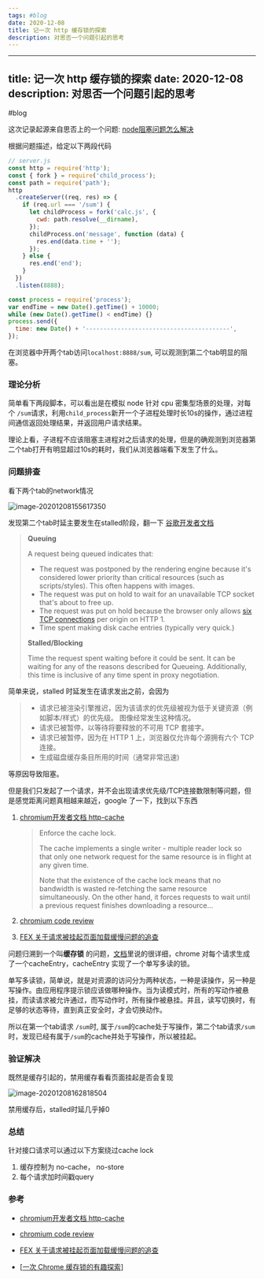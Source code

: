 ```yaml
---
tags: #blog
date: 2020-12-08
title: 记一次 http 缓存锁的探索
description: 对思否一个问题引起的思考
---
```


---
title: 记一次 http 缓存锁的探索
date: 2020-12-08
description: 对思否一个问题引起的思考
---

#blog

这次记录起源来自思否上的一个问题: [node阻塞问题怎么解决](https://segmentfault.com/q/1010000038403087)

根据问题描述，给定以下两段代码

```js
// server.js
const http = require('http');
const { fork } = require('child_process');
const path = require('path');
http
  .createServer((req, res) => {
    if (req.url === '/sum') {
      let childProcess = fork('calc.js', {
        cwd: path.resolve(__dirname),
      });
      childProcess.on('message', function (data) {
        res.end(data.time + '');
      });
    } else {
      res.end('end');
    }
  })
  .listen(8888);

```

```js
const process = require('process');
var endTime = new Date().getTime() + 10000;
while (new Date().getTime() < endTime) {}
process.send({
  time: new Date() + '-----------------------------------------',
});

```

在浏览器中开两个tab访问`localhost:8888/sum`, 可以观测到第二个tab明显的阻塞。

### 理论分析

简单看下两段脚本，可以看出是在模拟 node 针对 cpu 密集型场景的处理，对每个 `/sum`请求，利用`child_process`新开一个子进程处理时长10s的操作，通过进程间通信返回处理结果，并返回用户请求结果。

理论上看，子进程不应该阻塞主进程对之后请求的处理，但是的确观测到浏览器第二个tab打开有明显超过10s的耗时，我们从浏览器端看下发生了什么。

### 问题排查

看下两个tab的network情况

![image-20201208155617350](https://cdn.jsdelivr.net/gh/feikerwu/figure-bed@master/assets/image-20201208155617350.png)



发现第二个tab时延主要发生在stalled阶段，翻一下 [谷歌开发者文档](https://developers.google.com/web/tools/chrome-devtools/network/understanding-resource-timing#viewing_in_devtools)

> **Queuing**
>
> A request being queued indicates that:
>
> - The request was postponed by the rendering engine because it's considered lower priority than critical resources (such as scripts/styles). This often happens with images.
> - The request was put on hold to wait for an unavailable TCP socket that's about to free up.
> - The request was put on hold because the browser only allows [six TCP connections](https://crbug.com/12066) per origin on HTTP 1.
> - Time spent making disk cache entries (typically very quick.)
>
>  **Stalled/Blocking**
>
> Time the request spent waiting before it could be sent. It can be waiting for any of the reasons described for Queueing. Additionally, this time is inclusive of any time spent in proxy negotiation.

简单来说，stalled 时延发生在请求发出之前，会因为

> - 请求已被渲染引擎推迟，因为该请求的优先级被视为低于关键资源（例如脚本/样式）的优先级。 图像经常发生这种情况。
> - 请求已被暂停，以等待将要释放的不可用 TCP 套接字。
> - 请求已被暂停，因为在 HTTP 1 上，浏览器仅允许每个源拥有六个 TCP 连接。
> - 生成磁盘缓存条目所用的时间（通常非常迅速)

等原因导致阻塞。

但是我们只发起了一个请求，并不会出现请求优先级/TCP连接数限制等问题，但是感觉距离问题真相越来越近，google 了一下，找到以下东西

1. [chromium开发者文档 http-cache ](https://www.chromium.org/developers/design-documents/network-stack/http-cache)

   > Enforce the cache lock.
   >
   > The cache implements a single writer - multiple reader lock so that only one network request for the same resource is in flight at any given time.
   >
   > Note that the existence of the cache lock means that no bandwidth is wasted re-fetching the same resource simultaneously. On the other hand, it forces requests to wait until a previous request finishes downloading a resource...

2. [chromium code review](https://codereview.chromium.org/345643003)

3. [FEX 关于请求被挂起页面加载缓慢问题的追查](https://fex.baidu.com/blog/2015/01/chrome-stalled-problem-resolving-process/)

问题归溯到一个叫**缓存锁** 的问题，[文档](https://www.chromium.org/developers/design-documents/network-stack/http-cache)里说的很详细，chrome 对每个请求生成了一个cacheEntry，cacheEntry 实现了一个单写多读的锁。

单写多读锁，简单说，就是对资源的访问分为两种状态，一种是读操作，另一种是写操作。由应用程序提示锁应该做哪种操作。当为读模式时，所有的写动作被悬挂，而读请求被允许通过，而写动作时，所有操作被悬挂。并且，读写切换时，有足够的状态等待，直到真正安全时，才会切换动作。

所以在第一个tab请求 `/sum`时, 属于`/sum`的cache处于写操作，第二个tab请求`/sum`时，发现已经有属于`/sum`的cache并处于写操作，所以被挂起。

### 验证解决

既然是缓存引起的，禁用缓存看看页面挂起是否会复现

![image-20201208162818504](https://cdn.jsdelivr.net/gh/feikerwu/figure-bed@master/assets/image-20201208162818504.png)

禁用缓存后，stalled时延几乎掉0



### 总结

针对接口请求可以通过以下方案绕过cache lock

1. 缓存控制为 no-cache， no-store
2. 每个请求加时间戳query



### 参考

+ [chromium开发者文档 http-cache ](https://www.chromium.org/developers/design-documents/network-stack/http-cache)
+ [chromium code review](https://codereview.chromium.org/345643003)
+ [FEX 关于请求被挂起页面加载缓慢问题的追查](https://fex.baidu.com/blog/2015/01/chrome-stalled-problem-resolving-process/)

+ [[一次 Chrome 缓存锁的有趣探索](https://www.codesky.me/archives/something-about-chrome-cache-lock.wind)]

